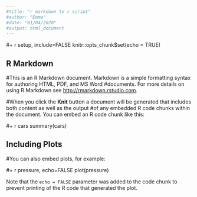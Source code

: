 ```yaml
---
#title: "r markdown to r script"
#author: "Emma"
#date: "01/04/2020"
#output: html_document
---
```


#+ r setup, include=FALSE
knitr::opts_chunk$set(echo = TRUE)


## R Markdown

#This is an R Markdown document. Markdown is a simple formatting syntax for authoring HTML, PDF, and MS Word #documents. For more details on using R Markdown see <http://rmarkdown.rstudio.com>.

#When you click the **Knit** button a document will be generated that includes both content as well as the output #of any embedded R code chunks within the document. You can embed an R code chunk like this:

#+ r cars
summary(cars)


## Including Plots

#You can also embed plots, for example:

#+ r pressure, echo=FALSE
plot(pressure)


Note that the `echo = FALSE` parameter was added to the code chunk to prevent printing of the R code that generated the plot.
